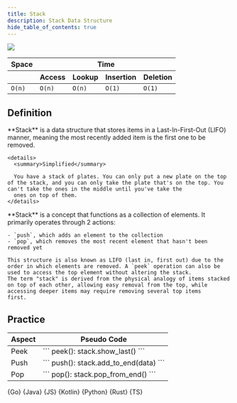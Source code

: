 ```yaml
---
title: Stack
description: Stack Data Structure
hide_table_of_contents: true
---
```




![](./assets/stack/stack.svg)

<table>
  <thead>
    <tr>
      <th>Space</th>
      <th colspan="6">Time</th>
    </tr>
    <tr>
      <th></th>
      <th>Access</th>
      <th>Lookup</th>
      <th>Insertion</th>
      <th>Deletion</th>
    </tr>
  </thead>
  <tbody>
    <tr>
      <td>
        <code className="fair">O(n)</code>
      </td>
      <td>
        <code className="fair">O(n)</code>
      </td>
      <td>
        <code className="fair">O(n)</code>
      </td>
      <td>
        <code className="excellent">O(1)</code>
      </td>
      <td>
        <code className="excellent">O(1)</code>
      </td>
    </tr>
  </tbody>
</table>

## Definition

<Tabs queryString="primary">
  <TabItem value="short" label="Short">
    **Stack** is a data structure that stores items in a Last-In-First-Out (LIFO) manner, meaning the most recently added item is the first one to be removed.

    <details>
      <summary>Simplified</summary>

      You have a stack of plates. You can only put a new plate on the top of the stack, and you can only take the plate that's on the top. You can't take the ones in the middle until you've take the
      ones on top of them.
    </details>

  </TabItem>
  <TabItem value="detailed" label="Detailed">
    **Stack** is a concept that functions as a collection of elements. It primarily operates through 2 actions:

    - `push`, which adds an element to the collection
    - `pop`, which removes the most recent element that hasn't been removed yet

    This structure is also known as LIFO (last in, first out) due to the order in which elements are removed. A `peek` operation can also be used to access the top element without altering the stack.
    The term "stack" is derived from the physical analogy of items stacked on top of each other, allowing easy removal from the top, while accessing deeper items may require removing several top items
    first.

  </TabItem>
</Tabs>

## Practice

<Tabs queryString="primary">
  <TabItem value="practice" label="Practice">
    <table>
      <thead>
        <tr>
          <th>Aspect</th>
          <th>Pseudo Code</th>
        </tr>
      </thead>
      <tbody>
        <tr>
          <td>Peek</td>
          <td>``` peek(): stack.show_last() ```</td>
        </tr>
        <tr>
          <td>Push</td>
          <td>``` push(): stack.add_to_end(data) ```</td>
        </tr>
        <tr>
          <td>Pop</td>
          <td>``` pop(): stack.pop_from_end() ```</td>
        </tr>
      </tbody>
    </table>
  </TabItem>
  <TabItem value="solution" label="Solution">
    <Tabs queryString="code">
      <TabItem
        value="go"
        label=""
        attributes={{ title: "Go Lang", className: "code_lang go m" }}
      >
        <CodeBlock language="go">{Go}</CodeBlock>
      </TabItem>
      <TabItem
        value="java"
        label=""
        attributes={{ title: "Java", className: "code_lang java m" }}
      >
        <CodeBlock language="java">{Java}</CodeBlock>
      </TabItem>
      <TabItem
        value="js"
        label=""
        attributes={{ title: "JavaScript", className: "code_lang js m" }}
      >
        <CodeBlock language="js">{JS}</CodeBlock>
      </TabItem>
      <TabItem
        value="kotlin"
        label=""
        attributes={{ title: "Kotlin", className: "code_lang kotlin m" }}
      >
        <CodeBlock language="kotlin">{Kotlin}</CodeBlock>
      </TabItem>
      <TabItem
        value="python"
        label=""
        attributes={{ title: "Python", className: "code_lang python m" }}
      >
        <CodeBlock language="python">{Python}</CodeBlock>
      </TabItem>
      <TabItem
        value="rust"
        label=""
        attributes={{ title: "Rust", className: "code_lang rust m" }}
      >
        <CodeBlock language="rust">{Rust}</CodeBlock>
      </TabItem>
      <TabItem
        value="ts"
        label=""
        attributes={{ title: "TypeScript", className: "code_lang ts m" }}
      >
        <CodeBlock language="ts">{TS}</CodeBlock>
      </TabItem>
    </Tabs>
  </TabItem>
</Tabs>
